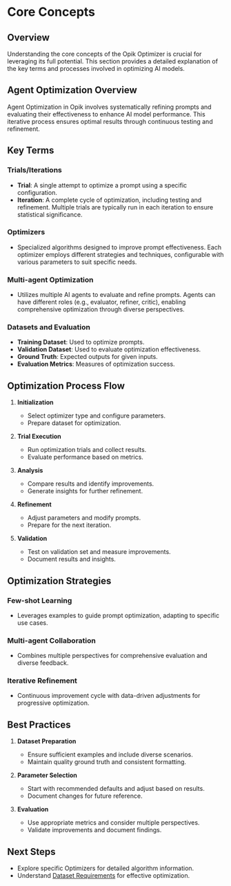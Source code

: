 # Core Concepts

## Overview

Understanding the core concepts of the Opik Optimizer is crucial for leveraging
its full potential. This section provides a detailed explanation of the key
terms and processes involved in optimizing AI models.

## Agent Optimization Overview

Agent Optimization in Opik involves systematically refining prompts and
evaluating their effectiveness to enhance AI model performance. This iterative
process ensures optimal results through continuous testing and refinement.

## Key Terms

### Trials/Iterations

- **Trial**: A single attempt to optimize a prompt using a specific
  configuration.
- **Iteration**: A complete cycle of optimization, including testing and
  refinement. Multiple trials are typically run in each iteration to ensure
  statistical significance.

### Optimizers

- Specialized algorithms designed to improve prompt effectiveness. Each
  optimizer employs different strategies and techniques, configurable with various
  parameters to suit specific needs.

### Multi-agent Optimization

- Utilizes multiple AI agents to evaluate and refine prompts. Agents can have
  different roles (e.g., evaluator, refiner, critic), enabling comprehensive
  optimization through diverse perspectives.

### Datasets and Evaluation

- **Training Dataset**: Used to optimize prompts.
- **Validation Dataset**: Used to evaluate optimization effectiveness.
- **Ground Truth**: Expected outputs for given inputs.
- **Evaluation Metrics**: Measures of optimization success.

## Optimization Process Flow

1. **Initialization**

   - Select optimizer type and configure parameters.
   - Prepare dataset for optimization.

2. **Trial Execution**

   - Run optimization trials and collect results.
   - Evaluate performance based on metrics.

3. **Analysis**

   - Compare results and identify improvements.
   - Generate insights for further refinement.

4. **Refinement**

   - Adjust parameters and modify prompts.
   - Prepare for the next iteration.

5. **Validation**
   - Test on validation set and measure improvements.
   - Document results and insights.

## Optimization Strategies

### Few-shot Learning

- Leverages examples to guide prompt optimization, adapting to specific use cases.

### Multi-agent Collaboration

- Combines multiple perspectives for comprehensive evaluation and diverse feedback.

### Iterative Refinement

- Continuous improvement cycle with data-driven adjustments for progressive optimization.

## Best Practices

1. **Dataset Preparation**

   - Ensure sufficient examples and include diverse scenarios.
   - Maintain quality ground truth and consistent formatting.

2. **Parameter Selection**

   - Start with recommended defaults and adjust based on results.
   - Document changes for future reference.

3. **Evaluation**
   - Use appropriate metrics and consider multiple perspectives.
   - Validate improvements and document findings.

## Next Steps

- Explore specific Optimizers for detailed algorithm information.
- Understand [Dataset Requirements](/agent_optimization/opik_optimizer/datasets) for effective optimization.
